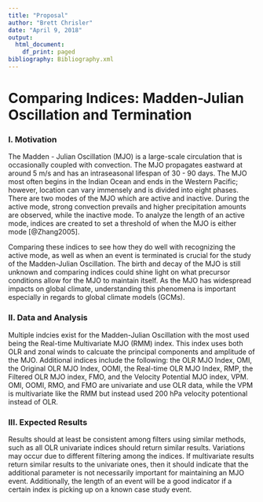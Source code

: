 ```yaml
---
title: "Proposal"
author: "Brett Chrisler"
date: "April 9, 2018"
output:
  html_document:
    df_print: paged
bibliography: Bibliography.xml
---
```


# __Comparing Indices: Madden-Julian Oscillation and Termination__

### I. Motivation
The Madden - Julian Oscillation (MJO) is a large-scale circulation that is occasionally coupled with convection. The MJO propagates eastward at around 5 m/s and has an intraseasonal lifespan of 30 - 90 days. The MJO most often begins in the Indian Ocean and ends in the Western Pacific; however, location can vary immensely and is divided into eight phases. There are two modes of the MJO which are active and inactive. During the active mode, strong convection prevails and higher precipitation amounts are observed, while the inactive mode. To analyze the length of an active mode, indices are created to set a threshold of when the MJO is either mode [@Zhang2005].

Comparing these indices to see how they do well with recognizing the active mode, as well as when an event is terminated is crucial for the study of the Madden-Julian Oscillation. The birth and decay of the MJO is still unknown and comparing indices could shine light on what precursor conditions allow for the MJO to maintain itself. As the MJO has widespread impacts on global climate, understanding this phenomena is important especially in regards to global climate models (GCMs).
<br>

### II. Data and Analysis
Multiple indcies exist for the Madden-Julian Oscillation with the most used being the Real-time Multivariate MJO (RMM) index. This index uses both OLR and zonal winds to calcuate the principal components and amplitude of the MJO. Additional indices include the following: the OLR MJO Index, OMI, the Original OLR MJO Index, OOMI, the Real-time OLR MJO Index, RMP, the Filtered OLR MJO index, FMO, and the Velocity Potential MJO index, VPM. OMI, OOMI, RMO, and FMO are univariate and use OLR data, while the VPM is multivariate like the RMM but instead used 200 hPa velocity potentional instead of OLR. 
<br>

### III. Expected Results
Results should at least be consistent among filters using similar methods, such as all OLR univariate indices should return similar results. Variations may occur due to different filtering among the indices. If multivariate results return similar results to the univariate ones, then it should indicate that the additional parameter is not necessarily important for maintaining an MJO event. Additionally, the length of an event will be a good indicator if a certain index is picking up on a known case study event.